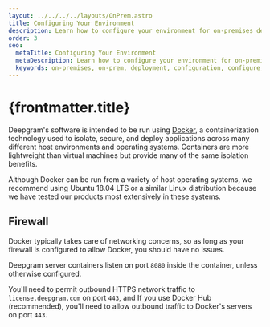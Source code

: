 ```yaml
---
layout: ../../../../layouts/OnPrem.astro
title: Configuring Your Environment
description: Learn how to configure your environment for on-premises deployments of Deepgram products.
order: 3
seo:
  metaTitle: Configuring Your Environment
  metaDescription: Learn how to configure your environment for on-premises deployments of Deepgram products.
  keywords: on-premises, on-prem, deployment, configuration, configure, base components, base
---
```


# {frontmatter.title}

Deepgram's software is intended to be run using [Docker](https://www.docker.com/), a containerization technology used to isolate, secure, and deploy applications across many different host environments and operating systems. Containers are more lightweight than virtual machines but provide many of the same isolation benefits.

Although Docker can be run from a variety of host operating systems, we recommend using Ubuntu 18.04 LTS or a similar Linux distribution because we have tested our products most extensively in these systems.

## Firewall

Docker typically takes care of networking concerns, so as long as your firewall is configured to allow Docker, you should have no issues.

Deepgram server containers listen on port `8080` inside the container, unless otherwise configured.

You'll need to permit outbound HTTPS network traffic to `license.deepgram.com` on port `443`, and If you use Docker Hub (recommended), you'll need to allow outbound traffic to Docker's servers on port `443`.
